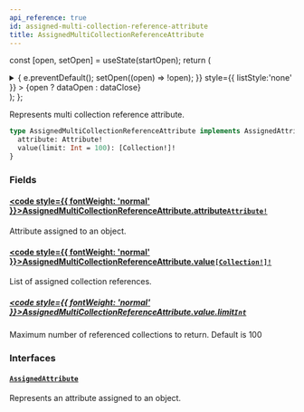 ```yaml
---
api_reference: true
id: assigned-multi-collection-reference-attribute
title: AssignedMultiCollectionReferenceAttribute
---
```






const [open, setOpen] = useState(startOpen);
return (
<details {...(open ? { open: true } : {})} className="details" style={{ border:'none', boxShadow:'none', background:'var(--ifm-background-color)' }}>
<summary
onClick={(e) => {
e.preventDefault();
setOpen((open) => !open);
}}
style={{ listStyle:'none' }} >
{open ? dataOpen : dataClose}
</summary>
{open && children}
</details>
);
};

Represents multi collection reference attribute.


<Badge text="Added in Saleor 3.22 (unreleased)" class="badge badge--secondary margin-bottom--sm" />


```graphql
type AssignedMultiCollectionReferenceAttribute implements AssignedAttribute {
  attribute: Attribute!
  value(limit: Int = 100): [Collection!]!
}
```

### Fields

#### [<code style={{ fontWeight: 'normal' }}>AssignedMultiCollectionReferenceAttribute.<b>attribute</b></code>](#)<Bullet />[`Attribute!`](../../../api-reference/attributes/objects/attribute.mdx) <Badge class="badge badge--secondary" text="non-null"/> <Badge class="badge badge--secondary" text="object"/> <Badge class="badge badge--secondary" text="attributes"/>

Attribute assigned to an object.

#### [<code style={{ fontWeight: 'normal' }}>AssignedMultiCollectionReferenceAttribute.<b>value</b></code>](#)<Bullet />[`[Collection!]!`](../../../api-reference/products/objects/collection.mdx) <Badge class="badge badge--secondary" text="non-null"/> <Badge class="badge badge--secondary" text="object"/> <Badge class="badge badge--secondary" text="products"/>

List of assigned collection references.

##### [<code style={{ fontWeight: 'normal' }}>AssignedMultiCollectionReferenceAttribute.value.<b>limit</b></code>](#)<Bullet />[`Int`](../../../api-reference/miscellaneous/scalars/int.mdx) <Badge class="badge badge--secondary" text="scalar"/> <Badge class="badge badge--secondary" text="miscellaneous"/>

Maximum number of referenced collections to return. Default is 100

### Interfaces

#### [`AssignedAttribute`](../../../api-reference/attributes/interfaces/assigned-attribute.mdx) <Badge class="badge badge--secondary" text="interface"/> <Badge class="badge badge--secondary" text="attributes"/>

Represents an attribute assigned to an object.


<Badge text="Added in Saleor 3.22 (unreleased)" class="badge badge--secondary margin-bottom--sm" />

